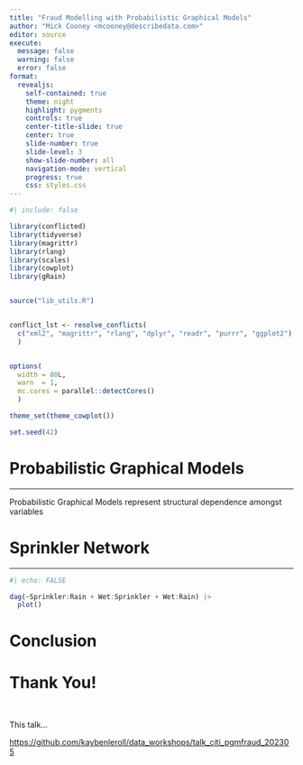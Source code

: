 ```yaml
---
title: "Fraud Modelling with Probabilistic Graphical Models"
author: "Mick Cooney <mcooney@describedata.com>"
editor: source
execute:
  message: false
  warning: false
  error: false
format:
  revealjs:
    self-contained: true
    theme: night
    highlight: pygments
    controls: true
    center-title-slide: true
    center: true
    slide-number: true
    slide-level: 3
    show-slide-number: all
    navigation-mode: vertical
    progress: true
    css: styles.css
---
```


```r
#| include: false

library(conflicted)
library(tidyverse)
library(magrittr)
library(rlang)
library(scales)
library(cowplot)
library(gRain)


source("lib_utils.R")


conflict_lst <- resolve_conflicts(
  c("xml2", "magrittr", "rlang", "dplyr", "readr", "purrr", "ggplot2")
  )


options(
  width = 80L,
  warn  = 1,
  mc.cores = parallel::detectCores()
  )

theme_set(theme_cowplot())

set.seed(42)
```


# Probabilistic Graphical Models

---

Probabilistic Graphical Models represent structural dependence amongst
variables



# Sprinkler Network

---

```r
#| echo: FALSE

dag(~Sprinkler:Rain + Wet:Sprinkler + Wet:Rain) |>
  plot()

```



# Conclusion




# Thank You!

\


This talk...

[https://github.com/kaybenleroll/data_workshops/talk_citi_pgmfraud_202305]()











